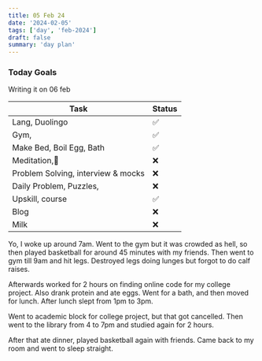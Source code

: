 ```yaml
---
title: 05 Feb 24
date: '2024-02-05'
tags: ['day', 'feb-2024']
draft: false
summary: 'day plan'
---
```


### Today Goals

Writing it on 06 feb

| Task                               | Status |
| ---------------------------------- | ------ |
| Lang, Duolingo                     | ✅     |
| Gym,                               | ✅     |
| Make Bed, Boil Egg, Bath           | ✅     |
| Meditation,🙏                      | ❌     |
| Problem Solving, interview & mocks | ❌     |
| Daily Problem, Puzzles,            | ❌     |
| Upskill, course                    | ✅     |
| Blog                               | ❌     |
| Milk                               | ❌     |

Yo, I woke up around 7am. Went to the gym but it was crowded as hell, so then played basketball for around 45 minutes
with my friends. Then went to gym till 9am and hit legs. Destroyed legs doing lunges but forgot to do calf raises.

Afterwards worked for 2 hours on finding online code for my college project. Also drank protein and ate eggs.
Went for a bath, and then moved for lunch. After lunch slept from 1pm to 3pm.

Went to academic block for college project, but that got cancelled.
Then went to the library from 4 to 7pm and studied again for 2 hours.

After that ate dinner, played basketball again with friends. Came back to my room and went to sleep straight.